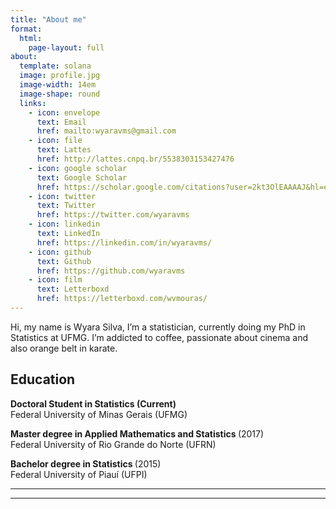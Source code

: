```yaml
---
title: "About me"
format: 
  html:
    page-layout: full
about:
  template: solana
  image: profile.jpg
  image-width: 14em
  image-shape: round
  links:
    - icon: envelope
      text: Email
      href: mailto:wyaravms@gmail.com  
    - icon: file
      text: Lattes
      href: http://lattes.cnpq.br/5538303153427476
    - icon: google scholar
      text: Google Scholar
      href: https://scholar.google.com/citations?user=2kt3OlEAAAAJ&hl=en
    - icon: twitter
      text: Twitter
      href: https://twitter.com/wyaravms
    - icon: linkedin
      text: LinkedIn
      href: https://linkedin.com/in/wyaravms/
    - icon: github
      text: Github
      href: https://github.com/wyaravms
    - icon: film
      text: Letterboxd
      href: https://letterboxd.com/wvmouras/
---
```


::: {#hero-heading}
Hi, my name is Wyara Silva, I'm a statistician, currently doing my PhD in Statistics at UFMG. I'm addicted to coffee, passionate about cinema and also orange belt in karate.

## Education

<strong> Doctoral Student in Statistics (Current) </strong>\
Federal University of Minas Gerais (UFMG)

<strong> Master degree in Applied Mathematics and Statistics </strong> (2017)\
Federal University of Rio Grande do Norte (UFRN)

<strong>Bachelor degree in Statistics </strong> (2015)\
Federal University of Piauí (UFPI)
:::

------------------------------------------------------------------------

------------------------------------------------------------------------

